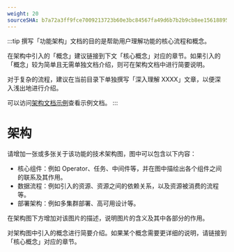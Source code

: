 ```yaml
---
weight: 20
sourceSHA: b7a72a3ff9fce7009213723b60e3bc84567fa49d6b7b2b9cb8ee156188954089
---
```


:::tip
撰写「功能架构」文档的目的是帮助用户理解功能的核心流程和概念。

在架构中引入的「概念」建议链接到下文「核心概念」对应的章节。如果引入的「概念」较为简单且无需单独文档介绍，则可在架构文档中进行简要说明。

对于复杂的流程，建议在当前目录下单独撰写「深入理解 XXXX」文章，以便深入浅出地进行介绍。

可以访问[架构文档示例](https://product-doc-guide.alauda.cn/template/arch/module_arch_example.html)查看示例文档。
:::

# 架构

请增加一张或多张关于该功能的技术架构图，图中可以包含以下内容：

- 核心组件：例如 Operator、任务、中间件等，并在图中描绘出各个组件之间的联系及其作用。
- 数据流程：例如引入的资源、资源之间的依赖关系，以及资源被消费的流程等。
- 部署架构：例如多集群部署、高可用设计等。

在架构图下方增加对该图片的描述，说明图片的含义及其中各部分的作用。

对架构图中引入的概念进行简要介绍。如果某个概念需要更详细的说明，请链接到「核心概念」对应的章节。
